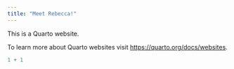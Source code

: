```yaml
---
title: "Meet Rebecca!"
---
```


This is a Quarto website.

To learn more about Quarto websites visit <https://quarto.org/docs/websites>.

```r
1 + 1
```
